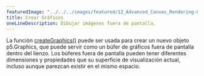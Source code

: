 ---
featuredImage: "../../../images/featured/12_Advanced_Canvas_Rendering-00_Create_Graphics-thumbnail.png"
title: Crear Gráficos
oneLineDescription: Dibujar imágenes fuera de pantalla.
---

La función
<a href="https://p5js.org/reference/p5/createGraphics" target="_blank">createGraphics()</a>
puede ser usada para crear un nuevo objeto p5.Graphics, que puede servir como
un búfer de gráficos fuera de pantalla dentro del lienzo. Los búferes fuera de pantalla pueden tener
diferentes dimensiones y propiedades que su superficie de visualización actual, incluso
aunque parezcan existir en el mismo espacio.